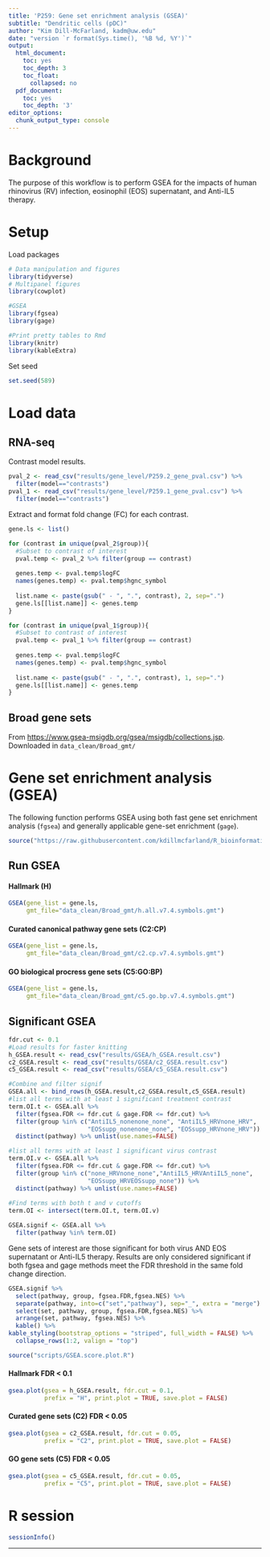 ```yaml
---
title: 'P259: Gene set enrichment analysis (GSEA)'
subtitle: "Dendritic cells (pDC)"
author: "Kim Dill-McFarland, kadm@uw.edu"
date: "version `r format(Sys.time(), '%B %d, %Y')`"
output:
  html_document:
    toc: yes
    toc_depth: 3
    toc_float:
      collapsed: no
  pdf_document:
    toc: yes
    toc_depth: '3'
editor_options:
  chunk_output_type: console
---
```

# Background

The purpose of this workflow is to perform GSEA for the impacts of human rhinovirus (RV) infection, eosinophil (EOS) supernatant, and Anti-IL5 therapy.

# Setup
Load packages

```r
# Data manipulation and figures
library(tidyverse)
# Multipanel figures
library(cowplot)

#GSEA
library(fgsea)
library(gage)

#Print pretty tables to Rmd
library(knitr)
library(kableExtra)
```

Set seed

```r
set.seed(589)
```

# Load data
## RNA-seq

Contrast model results.

```r
pval_2 <- read_csv("results/gene_level/P259.2_gene_pval.csv") %>% 
  filter(model=="contrasts")
pval_1 <- read_csv("results/gene_level/P259.1_gene_pval.csv") %>% 
  filter(model=="contrasts")
```

Extract and format fold change (FC) for each contrast.

```r
gene.ls <- list()

for (contrast in unique(pval_2$group)){
  #Subset to contrast of interest
  pval.temp <- pval_2 %>% filter(group == contrast)
  
  genes.temp <- pval.temp$logFC
  names(genes.temp) <- pval.temp$hgnc_symbol
  
  list.name <- paste(gsub(" - ", ".", contrast), 2, sep=".")
  gene.ls[[list.name]] <- genes.temp
}

for (contrast in unique(pval_1$group)){
  #Subset to contrast of interest
  pval.temp <- pval_1 %>% filter(group == contrast)
  
  genes.temp <- pval.temp$logFC
  names(genes.temp) <- pval.temp$hgnc_symbol
  
  list.name <- paste(gsub(" - ", ".", contrast), 1, sep=".")
  gene.ls[[list.name]] <- genes.temp
}
```

## Broad gene sets

From <https://www.gsea-msigdb.org/gsea/msigdb/collections.jsp>. Downloaded in `data_clean/Broad_gmt/`

# Gene set enrichment analysis (GSEA)

The following function performs GSEA using both fast gene set enrichment analysis (`fgsea`) and generally applicable gene-set enrichment (`gage`). 

```r
source("https://raw.githubusercontent.com/kdillmcfarland/R_bioinformatic_scripts/master/GSEA_fxn.R")
```

## Run GSEA
#### Hallmark (H)

```r
GSEA(gene_list = gene.ls, 
     gmt_file="data_clean/Broad_gmt/h.all.v7.4.symbols.gmt")
```

#### Curated canonical pathway gene sets (C2:CP)

```r
GSEA(gene_list = gene.ls, 
     gmt_file="data_clean/Broad_gmt/c2.cp.v7.4.symbols.gmt")
```

#### GO biological procress gene sets (C5:GO:BP)

```r
GSEA(gene_list = gene.ls, 
     gmt_file="data_clean/Broad_gmt/c5.go.bp.v7.4.symbols.gmt")
```

## Significant GSEA

```r
fdr.cut <- 0.1
#Load results for faster knitting
h_GSEA.result <- read_csv("results/GSEA/h_GSEA.result.csv")
c2_GSEA.result <- read_csv("results/GSEA/c2_GSEA.result.csv")
c5_GSEA.result <- read_csv("results/GSEA/c5_GSEA.result.csv")

#Combine and filter signif
GSEA.all <- bind_rows(h_GSEA.result,c2_GSEA.result,c5_GSEA.result)
#list all terms with at least 1 significant treatment contrast
term.OI.t <- GSEA.all %>% 
  filter(fgsea.FDR <= fdr.cut & gage.FDR <= fdr.cut) %>% 
  filter(group %in% c("AntiIL5_nonenone_none", "AntiIL5_HRVnone_HRV",
                      "EOSsupp_nonenone_none", "EOSsupp_HRVnone_HRV")) %>% 
  distinct(pathway) %>% unlist(use.names=FALSE)

#list all terms with at least 1 significant virus contrast 
term.OI.v <- GSEA.all %>% 
  filter(fgsea.FDR <= fdr.cut & gage.FDR <= fdr.cut) %>% 
  filter(group %in% c("none_HRVnone_none","AntiIL5_HRVAntiIL5_none",
                      "EOSsupp_HRVEOSsupp_none")) %>% 
  distinct(pathway) %>% unlist(use.names=FALSE)
   
#Find terms with both t and v cutoffs
term.OI <- intersect(term.OI.t, term.OI.v)

GSEA.signif <- GSEA.all %>% 
  filter(pathway %in% term.OI)
```

Gene sets of interest are those significant for both virus AND EOS supernatant or Anti-IL5 therapy. Results are only considered significant if both fgsea and gage methods meet the FDR threshold in the same fold change direction.

```R
GSEA.signif %>% 
  select(pathway, group, fgsea.FDR,fgsea.NES) %>% 
  separate(pathway, into=c("set","pathway"), sep="_", extra = "merge") %>% 
  select(set, pathway, group, fgsea.FDR,fgsea.NES) %>% 
  arrange(set, pathway, fgsea.NES) %>% 
  kable() %>%
kable_styling(bootstrap_options = "striped", full_width = FALSE) %>% 
  collapse_rows(1:2, valign = "top")
```

```r
source("scripts/GSEA.score.plot.R")
```

#### Hallmark FDR < 0.1

```r
gsea.plot(gsea = h_GSEA.result, fdr.cut = 0.1, 
          prefix = "H", print.plot = TRUE, save.plot = FALSE)
```

#### Curated gene sets (C2) FDR < 0.05

```r
gsea.plot(gsea = c2_GSEA.result, fdr.cut = 0.05, 
          prefix = "C2", print.plot = TRUE, save.plot = FALSE)
```

#### GO gene sets (C5) FDR < 0.05

```r
gsea.plot(gsea = c5_GSEA.result, fdr.cut = 0.05, 
          prefix = "C5", print.plot = TRUE, save.plot = FALSE)
```

# R session

```r
sessionInfo()
```

***